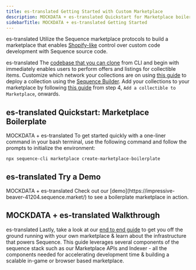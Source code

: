 ```yaml
---
title: es-translated Getting Started with Custom Marketplace
description: MOCKDATA + es-translated Quickstart for Marketplace boilerplate powered by Sequence stack for web3 gaming.
sidebarTitle: MOCKDATA + es-translated Getting Started
---
```


es-translated Utilize the Sequence marketplace protocols to build a marketplace that enables [Shopify-like](https://www.shopify.com/) control over custom code development with Sequence source code.

es-translated The [codebase that you can clone](https://github.com/0xsequence/marketplace-boilerplate) from CLI and begin with immediately enables users to perform offers and listings for collectible items. Customize which network your collections are on using [this guide](/solutions/collectibles/contracts/deploy-an-item-collection) to deploy a collection using the [Sequence Builder](https://sequence.build). Add your collections to your marketplace by following [this guide](/solutions/marketplaces/white-label-marketplace/guide) from step 4, `Add a collectible to Marketplace`, onwards.

## es-translated Quickstart: Marketplace Boilerplate
MOCKDATA + es-translated To get started quickly with a one-liner command in your bash terminal, use the following command and follow the prompts to initialize the environment:

```shell
npx sequence-cli marketplace create-marketplace-boilerplate
```

## es-translated Try a Demo

<Note>
  MOCKDATA + es-translated Check out our [demo](https://impressive-beaver-41204.sequence.market/) to see a boilerplate marketplace in action.
</Note>

## MOCKDATA + es-translated Walkthrough
es-translated Lastly, take a look at our [end to end guide](/guides/custom-marketplace) to get you off the ground running with your own marketplace & learn about the infrastructure that powers Sequence. This guide leverages several components of the sequence stack such as our Marketplace APIs and Indexer - all the components needed for accelerating development time & building a scalable in-game or browser based marketplace.
